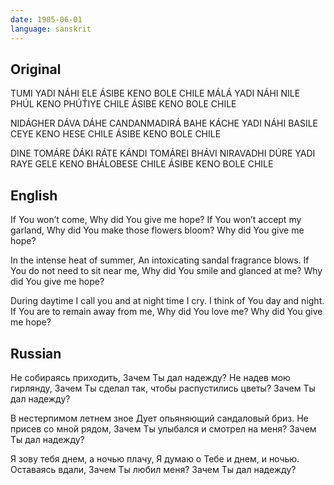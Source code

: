```yaml
---
date: 1985-06-01
language: sanskrit
---
```


## Original

TUMI YADI NÁHI ELE
ÁSIBE KENO BOLE CHILE
MÁLÁ YADI NÁHI NILE
PHÚL KENO PHÚT́IYE CHILE
ÁSIBE KENO BOLE CHILE

NIDÁGHER DÁVA DÁHE
CANDANMADIRÁ BAHE
KÁCHE YADI NÁHI BASILE
CEYE KENO HESE CHILE
ÁSIBE KENO BOLE CHILE

DINE TOMÁRE D́ÁKI RÁTE KÁNDI
TOMÁREI BHÁVI NIRAVADHI
DÚRE YADI RAYE GELE
KENO BHÁLOBESE CHILE
ÁSIBE KENO BOLE CHILE

## English

If You won’t come,
Why did You give me hope?
If You won’t accept my garland,
Why did You make those flowers bloom?
Why did You give me hope?

In the intense heat of summer,
An intoxicating sandal fragrance blows.
If You do not need to sit near me,
Why did You smile and glanced at me?
Why did You give me hope?

During daytime I call you and at night time I cry.
I think of You day and night.
If You are to remain away from me,
Why did You love me?
Why did You give me hope?

## Russian

Не собираясь приходить,
Зачем Ты дал надежду?
Не надев мою гирлянду,
Зачем Ты сделал так,
чтобы распустились цветы?
Зачем Ты дал надежду?

В нестерпимом летнем зное
Дует опьяняющий сандаловый бриз.
Не присев со мной рядом,
Зачем Ты улыбался и смотрел на меня?
Зачем Ты дал надежду?

Я зову тебя днем, а ночью плачу,
Я думаю о Тебе и днем, и ночью.
Оставаясь вдали,
Зачем Ты любил меня?
Зачем Ты дал надежду?
